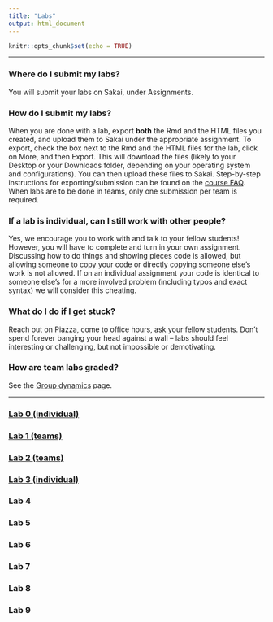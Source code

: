 ```yaml
---
title: "Labs"
output: html_document
---
```


```r
knitr::opts_chunk$set(echo = TRUE)
```

--- 

### Where do I submit my labs?

You will submit your labs on Sakai, under Assignments.

### How do I submit my labs?

When you are done with a lab, export **both** the Rmd and the HTML files you created, and upload them to Sakai under the appropriate assignment. To export, check the box next to the Rmd and the HTML files for the lab, click on More, and then Export. This will download the files (likely to your Desktop or your Downloads folder, depending on your operating system and configurations). You can then upload these files to Sakai. Step-by-step instructions for exporting/submission can be found on the [course FAQ](https://kelrenmor.github.io/STA101-002/faq/#r5). When labs are to be done in teams, only one submission per team is required.

### If a lab is individual, can I still work with other people?

Yes, we encourage you to work with and talk to your fellow students! However, you will have to complete and turn in your own assignment. Discussing how to do things and showing pieces code is allowed, but allowing someone to copy your code or directly copying someone else's work is not allowed. If on an individual assignment your code is identical to someone else's for a more involved problem (including typos and exact syntax) we will consider this cheating.

### What do I do if I get stuck?

Reach out on Piazza, come to office hours, ask your fellow students. Don't spend forever banging your head against a wall -- labs should feel interesting or challenging, but not impossible or demotivating.

### How are team labs graded?

See the [Group dynamics](https://kelrenmor.github.io/STA101-002/grouppolicies) page.

---

### [Lab 0 (individual)](https://kelrenmor.github.io/STA101-002/labs/lab0/lab0)

### [Lab 1 (teams)](https://kelrenmor.github.io/STA101-002/labs/lab1/lab1)

### [Lab 2 (teams)](https://kelrenmor.github.io/STA101-002/labs/lab2/lab2)

### [Lab 3 (individual)](https://kelrenmor.github.io/STA101-002/labs/lab3/lab3)

### Lab 4

### Lab 5

### Lab 6

### Lab 7

### Lab 8

### Lab 9

